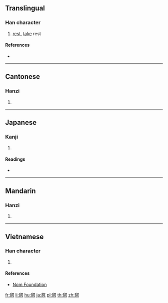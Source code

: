 {{character info/new}}
{{also|憩}}
==Translingual==

===Han character===
{{Han char|rn=61|rad=心|as=11|sn=15|four=|canj=HTP|ids=⿱甜心}}

# [[rest]], [[take]] rest

====References====
* {{Han ref|kx=0401.391|dkj=11187|dj=0741.180|hdz=42343.030|uh=6187|ud=24967}}

----

==Cantonese==

===Hanzi===
{{yue-hanzi|jyut=[[hei3]]|y=hei3}}

# {{defn|lang=yue|sort=心11}}

----

==Japanese==

===Kanji===
{{ja-kanji|grade=|rs=心11}}

# {{defn|lang=ja|sort=心11}}

====Readings====
* {{ja-readings|on=[[けい]] (kei)|kun=[[いこい]] (ikoi)}}

----

==Mandarin==

===Hanzi===
{{cmn-hanzi|pin=[[qì]] ([[qi4]]), [[fān]] ([[fan1]])|wg=ch'i<sup>4</sup>, fan<sup>1</sup>}}

# {{defn|lang=cmn|sort=心11}}

----

==Vietnamese==

===Han character===
{{vi-readings|rs=心11|hanviet=khệ}}

# {{defn|lang=vi|sort=心11}}

====References====
* [http://nomfoundation.org/common/nom_details.php?codepoint=6187 Nom Foundation]

[[fr:憇]]
[[li:憇]]
[[hu:憇]]
[[ja:憇]]
[[pl:憇]]
[[th:憇]]
[[zh:憇]]